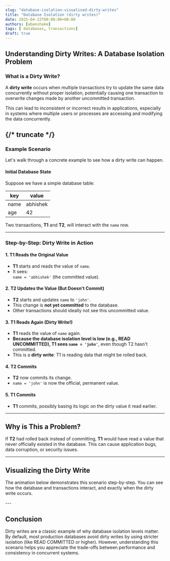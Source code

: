 ```yaml
---
slug: "database-isolation-visualised-dirty-writes"
title: "Database Isolation (dirty writes)"
date: 2025-04-22T00:00:00+00:00
authors: [abeeshake] 
tags: [ databases, transactions]
draft: true
---
```




<TOCInline toc={toc} />


## Understanding Dirty Writes: A Database Isolation Problem

### What is a Dirty Write?

A **dirty write** occurs when multiple transactions try to update the same data concurrently without proper isolation,
potentially causing one transaction to overwrite changes made by another uncommitted transaction.

This can lead to inconsistent or incorrect results in applications, especially in systems where multiple users or processes are accessing and modifying the data concurrently.

{/* truncate */}
---

### Example Scenario

Let's walk through a concrete example to see how a dirty write can happen.

#### Initial Database State

Suppose we have a simple database table:

| key  | value    |
| ---- | -------- |
| name | abhishek |
| age  | 42       |

Two transactions, **T1** and **T2**, will interact with the `name` row.

---

### Step-by-Step: Dirty Write in Action

#### 1. T1 Reads the Original Value

- **T1** starts and reads the value of `name`.
- It sees:  
  `name = 'abhishek'` (the committed value).

#### 2. T2 Updates the Value (But Doesn't Commit)

- **T2** starts and updates `name` to `'john'`.
- This change is **not yet committed** to the database.
- Other transactions should ideally not see this uncommitted value.

#### 3. T1 Reads Again (Dirty Write!)

- **T1** reads the value of `name` again.
- **Because the database isolation level is low (e.g., READ UNCOMMITTED), T1 sees `name = 'john'`**, even though T2 hasn't committed.
- This is a **dirty write**: T1 is reading data that might be rolled back.

#### 4. T2 Commits

- **T2** now commits its change.
- `name = 'john'` is now the official, permanent value.

#### 5. T1 Commits

- **T1** commits, possibly basing its logic on the dirty value it read earlier.

---

## Why is This a Problem?

If **T2** had rolled back instead of committing, **T1** would have read a value that never officially existed in the database. This can cause application bugs, data corruption, or security issues.

---

## Visualizing the Dirty Write

The animation below demonstrates this scenario step-by-step. You can see how the database and transactions interact, and exactly when the dirty write occurs.

<DirtyWritesTimeline />
---

## Conclusion

Dirty writes are a classic example of why database isolation levels matter. By default, most production databases avoid dirty writes by using stricter isolation (like READ COMMITTED or higher). However, understanding this scenario helps you appreciate the trade-offs between performance and consistency in concurrent systems.
 
